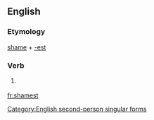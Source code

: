 ==English==

===Etymology===
[[shame]] + [[-est]]

===Verb===
{{en-verb form}}

# {{archaic}} {{form of|Second-person singular simple present form|shame}}

[[Category:English second-person singular forms]]

[[fr:shamest]]